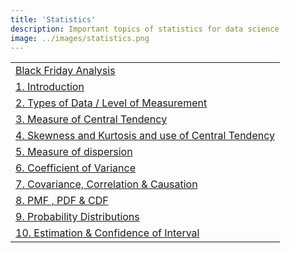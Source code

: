 ```yaml
---
title: 'Statistics'
description: Important topics of statistics for data science
image: ../images/statistics.png
---
```


<!-- ### Statistics  -->

|                                                        |                                                       
| ------------------------------------------------------ | 
| [Black Friday Analysis](/notes/stats/black-friday/)|
| [1. Introduction](/notes/stats/statistics-introduction/)   |   
| [2. Types of Data / Level of Measurement](/notes/stats/types-of-data-and-levelof-measurement/)|         
| [3. Measure of Central Tendency](/notes/stats/measure-of-central-tendency/)  |   
| [4. Skewness and Kurtosis and use of Central Tendency](/notes/stats/skewness&Kurtosis-with-use-of-central-tendency/)  | 
| [5. Measure of dispersion](/notes/stats/measure-of-dispersion/) |
| [6. Coefficient of Variance](/notes/stats/coefficient-of-variances/)|
| [7. Covariance, Correlation & Causation](/notes/stats/covariance-correlation-causation/)|
| [8. PMF , PDF & CDF](/notes/stats/probability-mass-function-probability-density-function-comulative-density-functions/)|
| [9. Probability Distributions](/notes/stats/common-probability-distributions/)|
| [10. Estimation & Confidence of Interval](/notes/stats/estimation-and-confidence-of-interval/)|






